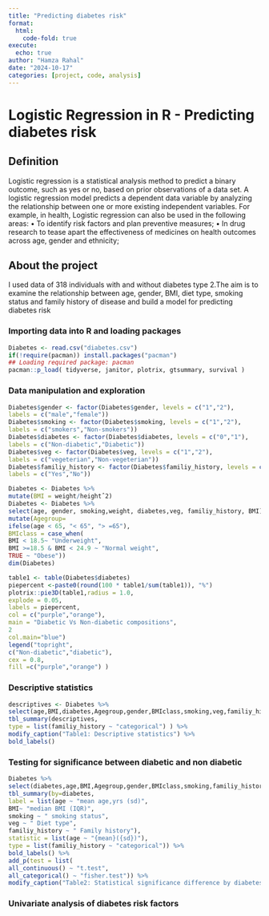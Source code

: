 ```yaml
---
title: "Predicting diabetes risk"
format:
  html:
    code-fold: true
execute:
  echo: true
author: "Hamza Rahal"
date: "2024-10-17"
categories: [project, code, analysis]
---
```


# **Logistic Regression in R -** Predicting diabetes risk

## Definition

Logistic regression is a statistical analysis method to predict a binary outcome, such as yes or no, based on prior observations of a data set.
A logistic regression model predicts a dependent data variable by analyzing the relationship between one or more existing independent variables. For example, in health, Logistic regression can also be used in the following areas:
• To identify risk factors and plan preventive measures;
• In drug research to tease apart the effectiveness of medicines on health outcomes across age, gender
and ethnicity;

## About the project

I used data of 318 individuals with and without diabetes type 2.The aim is to examine the relationship
between age, gender, BMI, diet type, smoking status and family history of disease and build a model for
predicting diabetes risk

### Importing data into R and loading packages

```r
Diabetes <- read.csv("diabetes.csv")
if(!require(pacman)) install.packages("pacman")
## Loading required package: pacman
pacman::p_load( tidyverse, janitor, plotrix, gtsummary, survival )
```

### Data manipulation and exploration

```r
Diabetes$gender <- factor(Diabetes$gender, levels = c("1","2"),
labels = c("male","female"))
Diabetes$smoking <- factor(Diabetes$smoking, levels = c("1","2"),
labels = c("smokers","Non-smokers"))
Diabetes$diabetes <- factor(Diabetes$diabetes, levels = c("0","1"),
labels = c("Non-diabetic","Diabetic"))
Diabetes$veg <- factor(Diabetes$veg, levels = c("1","2"),
labels = c("vegeterian","Non-vegeterian"))
Diabetes$familiy_history <- factor(Diabetes$familiy_history, levels = c("1","2"),
labels = c("Yes","No"))

Diabetes <- Diabetes %>%
mutate(BMI = weight/heightˆ2)
Diabetes <- Diabetes %>%
select(age, gender, smoking,weight, diabetes,veg, familiy_history, BMI) %>%
mutate(Agegroup=
ifelse(age < 65, "< 65", "> =65"),
BMIclass = case_when(
BMI < 18.5~ "Underweight",
BMI >=18.5 & BMI < 24.9 ~ "Normal weight",
TRUE ~ "Obese"))
dim(Diabetes)

```

```r
table1 <- table(Diabetes$diabetes)
piepercent <-paste0(round(100 * table1/sum(table1)), "%")
plotrix::pie3D(table1,radius = 1.0,
explode = 0.05,
labels = piepercent,
col = c("purple","orange"),
main = "Diabetic Vs Non-diabetic compositions",
2
col.main="blue")
legend("topright",
c("Non-diabetic","diabetic"),
cex = 0.8,
fill =c("purple","orange") )
```

### Descriptive statistics

```r
descriptives <- Diabetes %>%
select(age,BMI,diabetes,Agegroup,gender,BMIclass,smoking,veg,familiy_history)
tbl_summary(descriptives,
type = list(familiy_history ~ "categorical") ) %>%
modify_caption("Table1: Descriptive statistics") %>%
bold_labels()
```

### Testing for significance between diabetic and non diabetic

```r
Diabetes %>%
select(diabetes,age,BMI,Agegroup,gender,BMIclass,smoking,familiy_history,veg) %>%
tbl_summary(by=diabetes,
label = list(age ~ "mean age,yrs (sd)",
BMI~ "median BMI (IQR)",
smoking ~ " smoking status",
veg ~ " Diet type",
familiy_history ~ " Family history"),
statistic = list(age ~ "{mean}({sd})"),
type = list(familiy_history ~ "categorical")) %>%
bold_labels() %>%
add_p(test = list(
all_continuous() ~ "t.test",
all_categorical() ~ "fisher.test")) %>%
modify_caption("Table2: Statistical significance difference by diabetes status")
```

### Univariate analysis of diabetes risk factors
